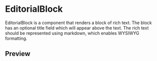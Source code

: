 
<Meta title="EditorialBlock" />

# EditorialBlock

EditorialBlock is a component that renders a block of rich text. The block has an optional title field which will appear above the text.
The rich text should be represented using markdown, which enables WYSIWYG formatting.

## Preview

<Preview>
  <Story name="Preview">
    <EditorialBlock title="Lorem Ipsum"
                      description="Lorem ipsum dolor sit amet, consectetur adipiscing elit, sed do eiusmod tempor incididunt ut labore et dolore magna aliqua. Ut enim ad minim veniam, quis nostrud exercitation ullamco laboris nisi ut aliquip ex ea commodo consequat. Duis aute irure dolor in reprehenderit in voluptate velit esse cillum dolore eu fugiat nulla pariatur. Excepteur sint occaecat cupidatat non proident, sunt in culpa qui officia deserunt mollit anim id est laborum." />
  </Story>
</Preview>
